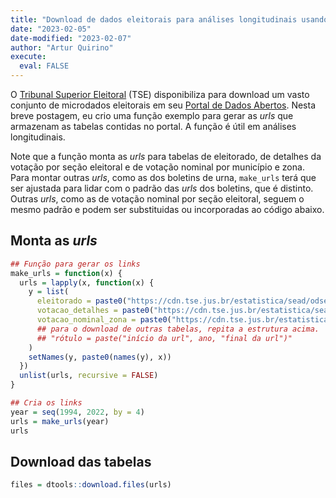 ```yaml
---
title: "Download de dados eleitorais para análises longitudinais usando R"
date: "2023-02-05"
date-modified: "2023-02-07"
author: "Artur Quirino"
execute: 
  eval: FALSE
---
```


O [Tribunal Superior Eleitoral](https://www.tse.jus.br/) (TSE) disponibiliza para download um vasto conjunto 
de microdados eleitorais  em seu [Portal de Dados Abertos](https://dadosabertos.tse.jus.br/). Nesta breve postagem, 
eu crio uma função exemplo para gerar as *urls* que armazenam as tabelas 
contidas no portal. A função é útil em análises longitudinais. 

Note que a função monta as *urls* para tabelas de eleitorado, de detalhes da votação
por seção eleitoral e de votação nominal por município e zona. Para montar outras *urls*, 
como as dos boletins de urna, `make_urls` terá que ser ajustada para lidar 
com o padrão das *urls* dos boletins, que é distinto. Outras *urls*, como as de votação 
nominal por seção eleitoral, seguem o mesmo padrão e podem ser substituidas
ou incorporadas ao código abaixo. 

## Monta as *urls*
```r

## Função para gerar os links
make_urls = function(x) {
  urls = lapply(x, function(x) {
    y = list(
      eleitorado = paste0("https://cdn.tse.jus.br/estatistica/sead/odsele/perfil_eleitorado/perfil_eleitorado_", x, ".zip"),
      votacao_detalhes = paste0("https://cdn.tse.jus.br/estatistica/sead/odsele/detalhe_votacao_secao/detalhe_votacao_secao_", x, ".zip"),
      votacao_nominal_zona = paste0("https://cdn.tse.jus.br/estatistica/sead/odsele/votacao_candidato_munzona/votacao_candidato_munzona_", x, ".zip")
      ## para o download de outras tabelas, repita a estrutura acima. 
      ## "rótulo = paste("início da url", ano, "final da url")"
    )
    setNames(y, paste0(names(y), x))
  })
  unlist(urls, recursive = FALSE)
} 

## Cria os links
year = seq(1994, 2022, by = 4)
urls = make_urls(year)
urls
```

## Download das tabelas

```r
files = dtools::download.files(urls)
```


